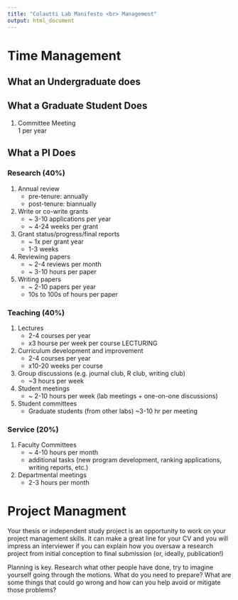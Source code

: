 ```yaml
---
title: "Colautti Lab Manifesto <br> Management"
output: html_document
---
```


# Time Management

## What an Undergraduate does

## What a Graduate Student Does
1. Committee Meeting  
    1 per year


## What a PI Does

### Research (40%)

1. Annual review
    + pre-tenure: annually 
    + post-tenure: biannually

2. Write or co-write grants
    + ~ 3-10 applications per year
    + ~ 4-24 weeks per grant

3. Grant status/progress/final reports
    + ~ 1x per grant year
    + 1-3 weeks
    
4. Reviewing papers
    + ~ 2-4 reviews per month
    + ~ 3-10 hours per paper

5. Writing papers
    + ~ 2-10 papers per year
    + 10s to 100s of hours per paper


### Teaching (40%)

1. Lectures
    + 2-4 courses per year
    + x3 hourse per week per course LECTURING 
    
2. Curriculum development and improvement
    + 2-4 courses per year
    + x10-20 weeks per course
    
3. Group discussions (e.g. journal club, R club, writing club)
    + ~3 hours per week
    
4. Student meetings
    + ~ 2-10 hours per week (lab meetings + one-on-one discussions)
    
5. Student committees
    + Graduate students (from other labs) ~3-10 hr per meeting

### Service (20%) 

1. Faculty Committees
    + ~ 4-10 hours per month
    + additional tasks (new program development, ranking applications, writing reports, etc.)
    
2. Departmental meetings
    + 2-3 hours per month

# Project Managment

Your thesis or independent study project is an opportunity to work on your project management skills. It can make a great line for your CV and you will impress an interviewer if you can explain how you oversaw a research project from initial conception to final submission (or, ideally, publication!)

Planning is key. Research what other people have done, try to imagine yourself going through the motions. What do you need to prepare? What are some things that could go wrong and how can you help avoid or mitigate those problems?
